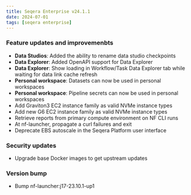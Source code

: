 ```yaml
---
title: Seqera Enterprise v24.1.1
date: 2024-07-01
tags: [seqera enterprise]
---
```


### Feature updates and improvemenbts

- **Data Studios**: Added the ability to rename data studio checkpoints 
- **Data Explorer**: Added OpenAPI support for Data Explorer
- **Data Explorer**: Show loading in Workflow/Task Data Explorer tab while waiting for data link cache refresh
- **Personal workspace**: Datasets can now be used in personal workspaces
- **Personal workspace**: Pipeline secrets can now be used in personal workspaces
- Add Graviton3 EC2 instance family as valid NVMe instance types
- Add new G6 EC2 instance family as valid NVMe instance types
- Retrieve reports from primary compute environment on NF CLI runs
- At nf-launcher, propagate a curl failures and exit
- Deprecate EBS autoscale in the Seqera Platform user interface

### Security updates

- Upgrade base Docker images to get upstream updates

### Version bump

- Bump nf-launcher:j17-23.10.1-up1